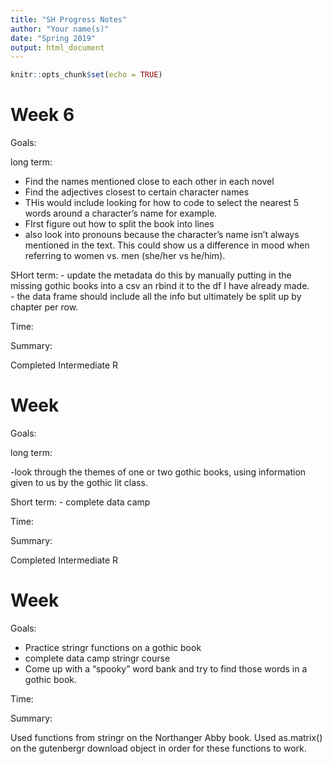 ```yaml
---
title: "SH Progress Notes"
author: "Your name(s)"
date: "Spring 2019"
output: html_document
---
```


```r
knitr::opts_chunk$set(echo = TRUE)
```

# Week 6

Goals:

  long term:
  
  - Find the names mentioned close to each other in each novel
  - Find the adjectives closest to certain character names
  - THis would include looking for how to code to select the nearest 5 words around a character's name for example.  
  - FIrst figure out how to split the book into lines 
  - also look into pronouns because the character's name isn't always mentioned in the text.  This could show us a difference in mood when referring to women vs. men (she/her vs he/him).  
  
  SHort term: 
  - update the metadata
     do this by manually putting in the missing gothic books into a csv an rbind it to the df I have already made.  
  - the data frame should include all the info but ultimately be split up by chapter per row.  
  
  
Time: 



Summary:

Completed Intermediate R



# Week 

Goals:

  long term:
  
  -look through the themes of one or two gothic books, using information given to us by the gothic lit class.   
  
  Short term: 
  - complete data camp 
  
  
Time: 



Summary:

Completed Intermediate R
 



# Week 

Goals:

  
  - Practice stringr functions on a gothic book
  - complete data camp stringr course
  - Come up with a "spooky" word bank and try to find those words in a gothic book.  
  
  
Time: 



Summary:

Used functions from stringr on the Northanger Abby book. 
Used as.matrix() on the gutenbergr download object in order for these functions to work.  




